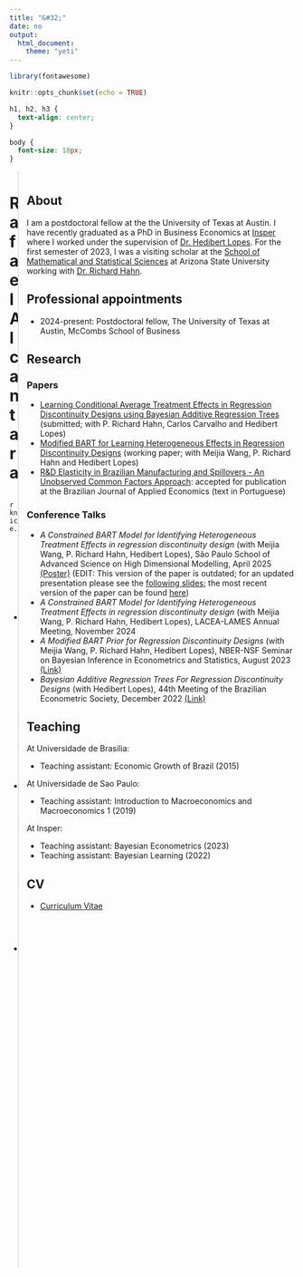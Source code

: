 ```yaml
---
title: "&#32;"
date: no
output:
  html_document:
    theme: "yeti"
---
```


```r
library(fontawesome)
```

```r
knitr::opts_chunk$set(echo = TRUE)
```

```css
h1, h2, h3 {
  text-align: center;
}

body {
  font-size: 18px;
}
```

:::: {style="display: flex;"}
::: {.column width="18%"}
# Rafael Alcantara
<div style="border-radius: 26px; overflow: hidden; width: 150px; height: 196px; box-sizing:border-box;">
  `r knitr::include_graphics("./images/profile.jpg")`
</div>

- `r fa("envelope")` [Email](rafael.campellodealcantara@mccombs.utexas.edu)
- `r fa("github")` [Github]([https://github.com/rafaelcalcantara/)
- `r fa("linkedin", fill="#0a66c2")` [Linkedin](https://www.linkedin.com/in/rafael-campello-de-alcantara-861655129/)
:::

::: {.column width="82%" style="border-left: 1px solid #ccc; padding-left: 1em;"}
# {.tabset}
## About
I am a postdoctoral fellow at the the University of Texas at Austin. I have recently graduated as a PhD in Business Economics at [Insper](https://www.insper.edu.br/en/) where I worked under the supervision of [Dr. Hedibert Lopes](https://hedibert.org/). For the first semester of 2023, I was a visiting scholar at the [School of Mathematical and Statistical Sciences](https://math.asu.edu/) at Arizona State University working with [Dr. Richard Hahn](https://math.la.asu.edu/~prhahn/).

## Professional appointments
- 2024-present: Postdoctoral fellow, The University of Texas at Austin, McCombs School of Business

## Research
### Papers
- [Learning Conditional Average Treatment Effects in Regression Discontinuity Designs using Bayesian Additive Regression Trees](https://arxiv.org/abs/2503.00326) (submitted; with P. Richard Hahn, Carlos Carvalho and Hedibert Lopes)
- [Modified BART for Learning Heterogeneous Effects in Regression Discontinuity Designs](https://arxiv.org/abs/2407.14365) (working paper; with Meijia Wang, P. Richard Hahn and Hedibert Lopes)
- [R&D Elasticity in Brazilian Manufacturing and Spillovers - An Unobserved Common Factors Approach](./docs/masters.pdf): accepted for publication at the Brazilian Journal of Applied Economics (text in Portuguese)

### Conference Talks
- _A Constrained BART Model for Identifying Heterogeneous Treatment Effects in regression discontinuity design_ (with Meijia Wang, P. Richard Hahn, Hedibert Lopes), São Paulo School of Advanced Science on High Dimensional Modelling, April 2025 [(Poster)](https://drive.google.com/file/d/1BAp0wKB0LGFc6SDapdUxiMxlWpMcFSox/view) (EDIT: This version of the paper is outdated; for an updated presentation please see the [following slides](./docs/rdd_slides.pdf); the most recent version of the paper can be found [here](https://arxiv.org/abs/2503.00326))
- _A Constrained BART Model for Identifying Heterogeneous Treatment Effects in regression discontinuity design_ (with Meijia Wang, P. Richard Hahn, Hedibert Lopes), LACEA-LAMES Annual Meeting, November 2024
- _A Modified BART Prior for Regression Discontinuity Designs_ (with Meijia Wang, P. Richard Hahn, Hedibert Lopes), NBER-NSF Seminar on Bayesian Inference in Econometrics and Statistics, August 2023 [(Link)](https://event.olin.wustl.edu/sbies)
- _Bayesian Additive Regression Trees For Regression Discontinuity Designs_ (with Hedibert Lopes), 44th Meeting of the Brazilian Econometric Society, December 2022 [(Link)](https://doity.com.br/anais/44ebe)

## Teaching
At Universidade de Brasilia:

- Teaching assistant: Economic Growth of Brazil (2015)

At Universidade de Sao Paulo:

- Teaching assistant: Introduction to Macroeconomics and Macroeconomics 1 (2019)

At Insper:

- Teaching assistant: Bayesian Econometrics (2023)
- Teaching assistant: Bayesian Learning (2022)

## CV
- [Curriculum Vitae](./docs/cv.pdf)
:::
::::